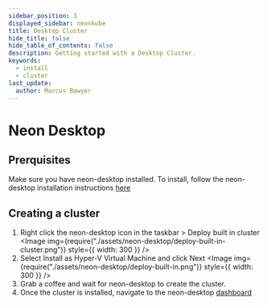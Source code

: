 ---
sidebar_position: 3
displayed_sidebar: neonkube
title: Desktop Cluster
hide_title: false
hide_table_of_contents: false
description: Getting started with a Desktop Cluster.
keywords:
  - install
  - cluster
last_update:
  author: Marcus Bowyer
---


# Neon Desktop

## Prerquisites

Make sure you have neon-desktop installed. To install, follow the neon-desktop installation instructions [here](./neon-desktop)

## Creating a cluster

1. Right click the neon-desktop icon in the taskbar > Deploy built in cluster
   <Image
     img={require("./assets/neon-desktop/deploy-built-in-cluster.png")}
     style={{ width: 300 }}
   />
2. Select Install as Hyper-V Virtual Machine and click Next
   <Image
     img={require("./assets/neon-desktop/deploy-built-in.png")}
     style={{ width: 300 }}
   />
3. Grab a coffee and wait for neon-desktop to create the cluster.
4. Once the cluster is installed, navigate to the neon-desktop [dashboard](https://neon-dashboard.desktop.neoncluster.io/)
